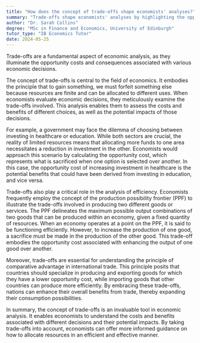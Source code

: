 ```yaml
---
title: "How does the concept of trade-offs shape economists' analyses?"
summary: "Trade-offs shape economists' analyses by highlighting the opportunity costs and consequences of different economic decisions."
author: "Dr. Sarah Collins"
degree: "MSc in Finance and Economics, University of Edinburgh"
tutor_type: "IB Economics Tutor"
date: 2024-05-25
---
```


Trade-offs are a fundamental aspect of economic analysis, as they illuminate the opportunity costs and consequences associated with various economic decisions.

The concept of trade-offs is central to the field of economics. It embodies the principle that to gain something, we must forfeit something else because resources are finite and can be allocated to different uses. When economists evaluate economic decisions, they meticulously examine the trade-offs involved. This analysis enables them to assess the costs and benefits of different choices, as well as the potential impacts of those decisions.

For example, a government may face the dilemma of choosing between investing in healthcare or education. While both sectors are crucial, the reality of limited resources means that allocating more funds to one area necessitates a reduction in investment in the other. Economists would approach this scenario by calculating the opportunity cost, which represents what is sacrificed when one option is selected over another. In this case, the opportunity cost of increasing investment in healthcare is the potential benefits that could have been derived from investing in education, and vice versa.

Trade-offs also play a critical role in the analysis of efficiency. Economists frequently employ the concept of the production possibility frontier (PPF) to illustrate the trade-offs involved in producing two different goods or services. The PPF delineates the maximum possible output combinations of two goods that can be produced within an economy, given a fixed quantity of resources. When an economy operates at a point on the PPF, it is said to be functioning efficiently. However, to increase the production of one good, a sacrifice must be made in the production of the other good. This trade-off embodies the opportunity cost associated with enhancing the output of one good over another.

Moreover, trade-offs are essential for understanding the principle of comparative advantage in international trade. This principle posits that countries should specialize in producing and exporting goods for which they have a lower opportunity cost, while importing goods that other countries can produce more efficiently. By embracing these trade-offs, nations can enhance their overall benefits from trade, thereby expanding their consumption possibilities.

In summary, the concept of trade-offs is an invaluable tool in economic analysis. It enables economists to understand the costs and benefits associated with different decisions and their potential impacts. By taking trade-offs into account, economists can offer more informed guidance on how to allocate resources in an efficient and effective manner.
    